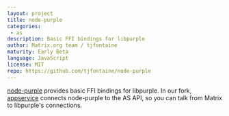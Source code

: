 ```yaml
---
layout: project
title: node-purple
categories: 
 - as
description: Basic FFI bindings for libpurple
author: Matrix.org team / tjfontaine
maturity: Early Beta
language: JavaScript
license: MIT
repo: https://github.com/tjfontaine/node-purple
---
```


[node-purple](https://github.com/tjfontaine/node-purple) provides basic FFI bindings for libpurple. In our fork, [appservice](https://github.com/matrix-org/node-purple/tree/master/appservice) connects node-purple to the AS API, so you can talk from Matrix to libpurple's connections.


